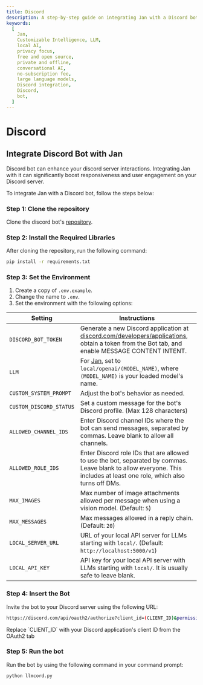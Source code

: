 ```yaml
---
title: Discord
description: A step-by-step guide on integrating Jan with a Discord bot.
keywords:
  [
    Jan,
    Customizable Intelligence, LLM,
    local AI,
    privacy focus,
    free and open source,
    private and offline,
    conversational AI,
    no-subscription fee,
    large language models,
    Discord integration,
    Discord,
    bot,
  ]
---
```



# Discord

## Integrate Discord Bot with Jan

Discord bot can enhance your discord server interactions. Integrating Jan with it can significantly boost responsiveness and user engagement on your Discord server.

To integrate Jan with a Discord bot, follow the steps below:

<Steps>

### Step 1: Clone the repository

Clone the discord bot's [repository](https://github.com/jakobdylanc/discord-llm-chatbot).

### Step 2: Install the Required Libraries

After cloning the repository, run the following command:

```bash
pip install -r requirements.txt
```

### Step 3: Set the Environment

1. Create a copy of `.env.example`.
2. Change the name to `.env`.
3. Set the environment with the following options:

| Setting                 | Instructions                                                                                                                                                                                  |
| ----------------------- | --------------------------------------------------------------------------------------------------------------------------------------------------------------------------------------------- |
| `DISCORD_BOT_TOKEN`     | Generate a new Discord application at [discord.com/developers/applications](https://discord.com/developers/applications), obtain a token from the Bot tab, and enable MESSAGE CONTENT INTENT. |
| `LLM`                   | For [Jan](https://jan.ai/), set to `local/openai/(MODEL_NAME)`, where `(MODEL_NAME)` is your loaded model's name.                                                                             |
| `CUSTOM_SYSTEM_PROMPT`  | Adjust the bot's behavior as needed.                                                                                                                                                          |
| `CUSTOM_DISCORD_STATUS` | Set a custom message for the bot's Discord profile. (Max 128 characters)                                                                                                                      |
| `ALLOWED_CHANNEL_IDS`   | Enter Discord channel IDs where the bot can send messages, separated by commas. Leave blank to allow all channels.                                                                            |
| `ALLOWED_ROLE_IDS`      | Enter Discord role IDs that are allowed to use the bot, separated by commas. Leave blank to allow everyone. This includes at least one role, which also turns off DMs.                                             |
| `MAX_IMAGES`            | Max number of image attachments allowed per message when using a vision model. (Default: `5`)                                                                                                 |
| `MAX_MESSAGES`          | Max messages allowed in a reply chain. (Default: `20`)                                                                                                                                        |
| `LOCAL_SERVER_URL`      | URL of your local API server for LLMs starting with `local/`. (Default: `http://localhost:5000/v1`)                                                                                           |
| `LOCAL_API_KEY`         | API key for your local API server with LLMs starting with `local/`. It is usually safe to leave blank.                                                                                              |

### Step 4: Insert the Bot

Invite the bot to your Discord server using the following URL:

```bash
https://discord.com/api/oauth2/authorize?client_id=(CLIENT_ID)&permissions=412317273088&scope=bot
```

<Callout type="info">
  Replace `CLIENT_ID` with your Discord application's client ID from the OAuth2 tab
</Callout>

### Step 5: Run the bot

Run the bot by using the following command in your command prompt:

```bash
python llmcord.py
```

</Steps>